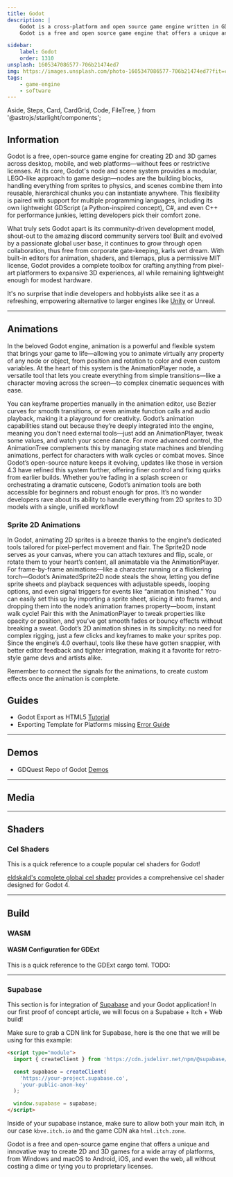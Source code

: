 ```yaml
---
title: Godot
description: |
    Godot is a cross-platform and open source game engine written in GDScript, C#, C++ and Rust.
    Godot is a free and open source game engine that offers a unique and innovative way to create 2D and 3D games for various platforms, using a node and scene system, multiple programming languages, and a community-driven development model.

sidebar:
    label: Godot
    order: 1310
unsplash: 1605347086577-706b21474ed7
img: https://images.unsplash.com/photo-1605347086577-706b21474ed7?fit=crop&w=1400&h=700&q=75
tags:
    - game-engine
    - software
---
```


  Aside,
  Steps,
  Card,
  CardGrid,
  Code,
  FileTree,
} from '@astrojs/starlight/components';


## Information

Godot is a free, open-source game engine for creating 2D and 3D games across desktop, mobile, and web platforms—without fees or restrictive licenses.
At its core, Godot's node and scene system provides a modular, LEGO-like approach to game design—nodes are the building blocks, handling everything from sprites to physics, and scenes combine them into reusable, hierarchical chunks you can instantiate anywhere.
This flexibility is paired with support for multiple programming languages, including its own lightweight GDScript (a Python-inspired concept), C#, and even C++ for performance junkies, letting developers pick their comfort zone.

What truly sets Godot apart is its community-driven development model, shout-out to the amazing discord community servers too!
Built and evolved by a passionate global user base, it continues to grow through open collaboration, thus free from corporate gate-keeping, karls wet dream.
With built-in editors for animation, shaders, and tilemaps, plus a permissive MIT license, Godot provides a complete toolbox for crafting anything from pixel-art platformers to expansive 3D experiences, all while remaining lightweight enough for modest hardware.


It's no surprise that indie developers and hobbyists alike see it as a refreshing, empowering alternative to larger engines like [Unity](/application/unity/) or Unreal.


<Adsense />

---

## Animations

In the beloved Godot engine, animation is a powerful and flexible system that brings your game to life—allowing you to animate virtually any property of any node or object, from position and rotation to color and even custom variables.
At the heart of this system is the AnimationPlayer node, a versatile tool that lets you create everything from simple transitions—like a character moving across the screen—to complex cinematic sequences with ease.

You can keyframe properties manually in the animation editor, use Bezier curves for smooth transitions, or even animate function calls and audio playback, making it a playground for creativity.
Godot’s animation capabilities stand out because they’re deeply integrated into the engine, meaning you don’t need external tools—just add an AnimationPlayer, tweak some values, and watch your scene dance.
For more advanced control, the AnimationTree complements this by managing state machines and blending animations, perfect for characters with walk cycles or combat moves.
Since Godot’s open-source nature keeps it evolving, updates like those in version 4.3 have refined this system further, offering finer control and fixing quirks from earlier builds.
Whether you’re fading in a splash screen or orchestrating a dramatic cutscene, Godot’s animation tools are both accessible for beginners and robust enough for pros.
It’s no wonder developers rave about its ability to handle everything from 2D sprites to 3D models with a single, unified workflow!

### Sprite 2D Animations

In Godot, animating 2D sprites is a breeze thanks to the engine’s dedicated tools tailored for pixel-perfect movement and flair.
The Sprite2D node serves as your canvas, where you can attach textures and flip, scale, or rotate them to your heart’s content, all animatable via the AnimationPlayer.
For frame-by-frame animations—like a character running or a flickering torch—Godot’s AnimatedSprite2D node steals the show, letting you define sprite sheets and playback sequences with adjustable speeds, looping options, and even signal triggers for events like “animation finished.”
You can easily set this up by importing a sprite sheet, slicing it into frames, and dropping them into the node’s animation frames property—boom, instant walk cycle!
Pair this with the AnimationPlayer to tweak properties like opacity or position, and you’ve got smooth fades or bouncy effects without breaking a sweat.
Godot’s 2D animation shines in its simplicity: no need for complex rigging, just a few clicks and keyframes to make your sprites pop.
Since the engine’s 4.0 overhaul, tools like these have gotten snappier, with better editor feedback and tighter integration, making it a favorite for retro-style game devs and artists alike.

<Aside>

Remember to connect the signals for the animations, to create custom effects once the animation is complete.

</Aside>

## Guides

-   Godot Export as HTML5 [Tutorial](https://docs.godotengine.org/en/stable/tutorials/export/exporting_for_web.html)
-   Exporting Template for Platforms missing [Error Guide](https://godotengine.org/qa/65015/export-templates-for-this-platform-are-missing)

---

## Demos

-   GDQuest Repo of Godot [Demos](https://github.com/GDQuest/godot-demos)

---

## Media

---

## Shaders

### Cel Shaders

This is a quick reference to a couple popular cel shaders for Godot!

[eldskald's complete global cel shader](https://github.com/eldskald/godot4-cel-shader/tree/main?tab=readme-ov-file) provides a comprehensive cel shader designed for Godot 4.


---


## Build

### WASM

#### WASM Configuration for GDExt

This is a quick reference to the GDExt cargo toml. TODO:

---

### Supabase

This section is for integration of [Supabase](/application/supabase/) and your Godot application!
In our first proof of concept article, we will focus on a Supabase + Itch + Web build!

Make sure to grab a CDN link for Supabase, here is the one that we will be using for this example:

```html
<script type="module">
  import { createClient } from 'https://cdn.jsdelivr.net/npm/@supabase/supabase-js/+esm';

  const supabase = createClient(
    'https://your-project.supabase.co',
    'your-public-anon-key'
  );

  window.supabase = supabase;
</script>
```

Inside of your supabase instance, make sure to allow both your main itch, in our case `kbve.itch.io` and the game CDN aka `html.itch.zone`.




<Aside>

Godot is a free and open-source game engine that offers a unique and innovative way to create 2D and 3D games for a wide array of platforms, from Windows and macOS to Android, iOS, and even the web, all without costing a dime or tying you to proprietary licenses.

</Aside>
